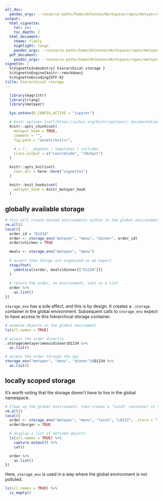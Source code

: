 ```yaml
---
all_doc:
  pandoc_args: --resource-path=/home/dnlennon/Workspace/repos/metayer/vignettes
output:
  html_vignette:
    toc: yes
    toc_depth: 2
  html_document:
    theme: flatly
    highlight: tango
    pandoc_args: --resource-path=/home/dnlennon/Workspace/repos/metayer/vignettes
  pdf_document:
    pandoc_args: --resource-path=/home/dnlennon/Workspace/repos/metayer/vignettes
vignette: |
  %\VignetteIndexEntry{ hierarchical storage }
  %\VignetteEngine{knitr::rmarkdown}
  %\VignetteEncoding{UTF-8}
title: hierarchical storage
---
```


```r
  library(magrittr)
  library(rlang)
  library(metayer)
```

```r
  Sys.setenv(R_CONFIG_ACTIVE = "jupyter")

  # knitr options [ref](https://yihui.org/knitr/options/) documentation; 
  knitr::opts_chunk$set(
    metayer_hook = TRUE,
    comment = "",
    fig.path = "assets/knitr/",
    
    # c.f., _pkgdown \ templates \ includes
    class.output = c("sourceCode", "rOutput")
  )

  knitr::opts_knit$set(
    root.dir = here::here("vignettes")
  )

  knitr::knit_hooks$set(
    metayer_hook = knitr_metayer_hook
  )
```

## globally available storage

```r
# this will create nested environments within in the global environment
rm.all()
local({
  order_id = "D1234"
  order <- storage_env("metayer", "menu", "dinner", order_id)
  order$chicken = TRUE

  meals <- storage_env("metayer", "menu")
  
  # assert that things are organized as we expect
  stopifnot(
    identical(order, meals$dinner[["D1234"]])
  )
  
  # return the order, an environment, cast as a list
  order %>%
    as.list()
})
```

`storage_env` has a side effect, and this is by design. It creates a
`.storage` container in the global environment. Subsequent calls to
`storage_env` expect to have access to this hierarchical storage
container.

```r
# examine objects in the global enviroment
ls(all.names = TRUE)
```

```r
# access the order directly
.storage$metayer$menu$dinner$D1234 %>%
  as.list()
```

```r
# access the order through the api
storage_env("metayer", "menu", "dinner")$D1234 %>%
  as.list()
```

## locally scoped storage

It's worth noting that the storage doesn't have to live in the global
namespace.

```r
# Clean up the global environment, then create a 'lunch' container in the local environment.
rm.all()
local({
  order <- storage_env("metayer", "menu", "lunch", "L0222", .store = "lunch", .envir = current_env())
  order$burger = TRUE  

  # display a list of defined objects
  ls(all.names = TRUE) %>%
    capture.output() %>%
    cat()

  order %>% 
    as.list()
})
```

Here, `storage_env` is used in a way where the global environment is not
polluted.

```r
ls(all.names = TRUE) %>%
  is_empty()
```
